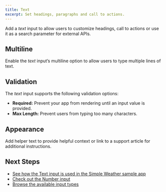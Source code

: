 ```yaml
---
title: Text
excerpt: Set headings, paragraphs and call to actions.
---
```


Add a _text_ input to allow users to customize headings, call to actions or use it as a search parameter for external APIs.

## Multiline

Enable the _text_ input’s multiline option to allow users to type multiple lines of text.

## Validation

The _text_ input supports the following validation options:

- **Required:** Prevent your app from rendering until an input value is provided.
- **Max Length:** Prevent users from typing too many characters.

## Appearance

Add helper text to provide helpful context or link to a support article for additional instructions.

## Next Steps

- [See how the Text input is used in the Simple Weather sample app](/docs/get-started/sample-apps/simple-weather)
- [Check out the Number input](/docs/core-concepts/inputs/number)
- [Browse the available input types](/docs/core-concepts/inputs)
